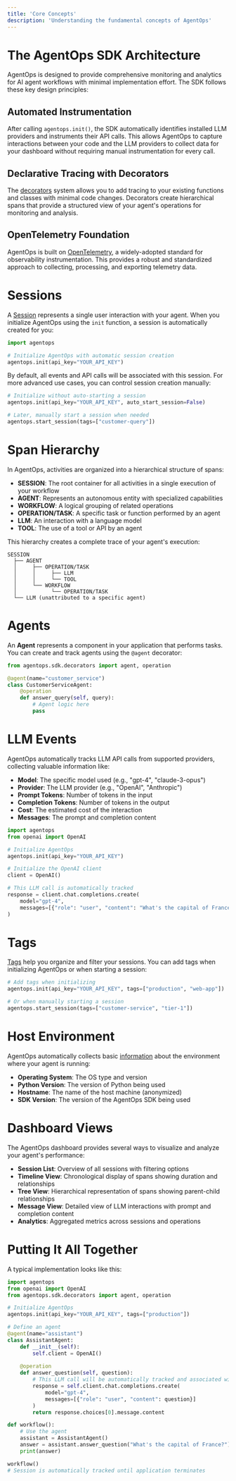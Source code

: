 ```yaml
---
title: 'Core Concepts'
description: 'Understanding the fundamental concepts of AgentOps'
---
```


# The AgentOps SDK Architecture

AgentOps is designed to provide comprehensive monitoring and analytics for AI agent workflows with minimal implementation effort. The SDK follows these key design principles:

## Automated Instrumentation

After calling `agentops.init()`, the SDK automatically identifies installed LLM providers and instruments their API calls. This allows AgentOps to capture interactions between your code and the LLM providers to collect data for your dashboard without requiring manual instrumentation for every call.

## Declarative Tracing with Decorators

The [decorators](/v2/concepts/decorators) system allows you to add tracing to your existing functions and classes with minimal code changes. Decorators create hierarchical spans that provide a structured view of your agent's operations for monitoring and analysis.

## OpenTelemetry Foundation

AgentOps is built on [OpenTelemetry](https://opentelemetry.io/), a widely-adopted standard for observability instrumentation. This provides a robust and standardized approach to collecting, processing, and exporting telemetry data.

# Sessions

A [Session](/v2/concepts/sessions) represents a single user interaction with your agent. When you initialize AgentOps using the `init` function, a session is automatically created for you:

```python
import agentops

# Initialize AgentOps with automatic session creation
agentops.init(api_key="YOUR_API_KEY")
```

By default, all events and API calls will be associated with this session. For more advanced use cases, you can control session creation manually:

```python
# Initialize without auto-starting a session
agentops.init(api_key="YOUR_API_KEY", auto_start_session=False)

# Later, manually start a session when needed
agentops.start_session(tags=["customer-query"])
```

# Span Hierarchy

In AgentOps, activities are organized into a hierarchical structure of spans:

- **SESSION**: The root container for all activities in a single execution of your workflow
- **AGENT**: Represents an autonomous entity with specialized capabilities
- **WORKFLOW**: A logical grouping of related operations
- **OPERATION/TASK**: A specific task or function performed by an agent
- **LLM**: An interaction with a language model
- **TOOL**: The use of a tool or API by an agent

This hierarchy creates a complete trace of your agent's execution:

```
SESSION
  ├── AGENT
  │     ├── OPERATION/TASK
  │     │     ├── LLM
  │     │     └── TOOL
  │     └── WORKFLOW
  │           └── OPERATION/TASK
  └── LLM (unattributed to a specific agent)
```

# Agents

An **Agent** represents a component in your application that performs tasks. You can create and track agents using the `@agent` decorator:

```python
from agentops.sdk.decorators import agent, operation

@agent(name="customer_service")
class CustomerServiceAgent:
    @operation
    def answer_query(self, query):
        # Agent logic here
        pass
```

# LLM Events

AgentOps automatically tracks LLM API calls from supported providers, collecting valuable information like:

- **Model**: The specific model used (e.g., "gpt-4", "claude-3-opus")
- **Provider**: The LLM provider (e.g., "OpenAI", "Anthropic")
- **Prompt Tokens**: Number of tokens in the input
- **Completion Tokens**: Number of tokens in the output
- **Cost**: The estimated cost of the interaction
- **Messages**: The prompt and completion content

```python
import agentops
from openai import OpenAI

# Initialize AgentOps
agentops.init(api_key="YOUR_API_KEY")

# Initialize the OpenAI client
client = OpenAI()

# This LLM call is automatically tracked
response = client.chat.completions.create(
    model="gpt-4",
    messages=[{"role": "user", "content": "What's the capital of France?"}]
)
```

# Tags

[Tags](/v2/concepts/tags) help you organize and filter your sessions. You can add tags when initializing AgentOps or when starting a session:

```python
# Add tags when initializing
agentops.init(api_key="YOUR_API_KEY", tags=["production", "web-app"])

# Or when manually starting a session
agentops.start_session(tags=["customer-service", "tier-1"])
```

# Host Environment

AgentOps automatically collects basic [information](/v2/concepts/host-env) about the environment where your agent is running:

- **Operating System**: The OS type and version
- **Python Version**: The version of Python being used
- **Hostname**: The name of the host machine (anonymized)
- **SDK Version**: The version of the AgentOps SDK being used

# Dashboard Views

The AgentOps dashboard provides several ways to visualize and analyze your agent's performance:

- **Session List**: Overview of all sessions with filtering options
- **Timeline View**: Chronological display of spans showing duration and relationships
- **Tree View**: Hierarchical representation of spans showing parent-child relationships
- **Message View**: Detailed view of LLM interactions with prompt and completion content
- **Analytics**: Aggregated metrics across sessions and operations

# Putting It All Together

A typical implementation looks like this:

```python
import agentops
from openai import OpenAI
from agentops.sdk.decorators import agent, operation

# Initialize AgentOps
agentops.init(api_key="YOUR_API_KEY", tags=["production"])

# Define an agent
@agent(name="assistant")
class AssistantAgent:
    def __init__(self):
        self.client = OpenAI()
    
    @operation
    def answer_question(self, question):
        # This LLM call will be automatically tracked and associated with this agent
        response = self.client.chat.completions.create(
            model="gpt-4",
            messages=[{"role": "user", "content": question}]
        )
        return response.choices[0].message.content

def workflow():
    # Use the agent
    assistant = AssistantAgent()
    answer = assistant.answer_question("What's the capital of France?")
    print(answer)

workflow()
# Session is automatically tracked until application terminates
```

<script type="module" src="/scripts/github_stars.js"></script>
<script type="module" src="/scripts/scroll-img-fadein-animation.js"></script>
<script type="module" src="/scripts/button_heartbeat_animation.js"></script>